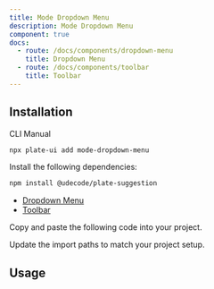 ```yaml
---
title: Mode Dropdown Menu
description: Mode Dropdown Menu
component: true
docs:
  - route: /docs/components/dropdown-menu
    title: Dropdown Menu
  - route: /docs/components/toolbar
    title: Toolbar
---
```


<ComponentPreview name="playground-demo" id="basicnodes" />

## Installation

<Tabs defaultValue="cli">

<TabsList>
<TabsTrigger value="cli">CLI</TabsTrigger>
<TabsTrigger value="manual">Manual</TabsTrigger>
</TabsList>
<TabsContent value="cli">

```bash
npx plate-ui add mode-dropdown-menu
```

</TabsContent>

<TabsContent value="manual">

<Steps>

<Step>

Install the following dependencies:

```bash
npm install @udecode/plate-suggestion
```

- [Dropdown Menu](/docs/components/dropdown-menu)
- [Toolbar](/docs/components/toolbar)
  </Step>

<Step>Copy and paste the following code into your project.</Step>

<ComponentSource name="mode-dropdown-menu" />

<Step>Update the import paths to match your project setup.</Step>

</Steps>

</TabsContent>

</Tabs>

## Usage

<ComponentSource name="fixed-toolbar-buttons" />
